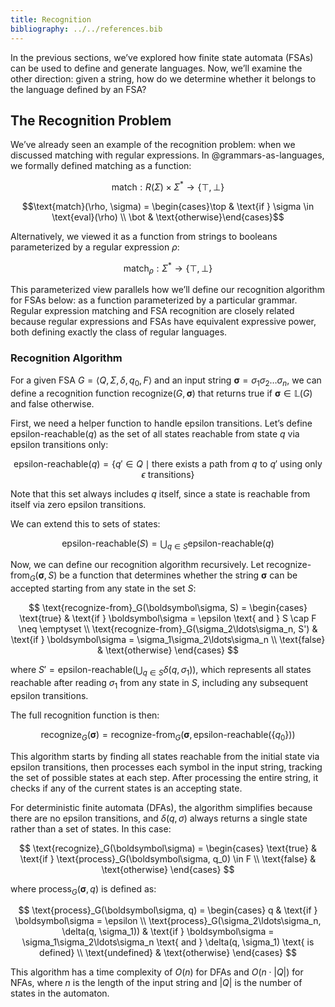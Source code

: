 ```yaml
---
title: Recognition
bibliography: ../../references.bib
---
```


In the previous sections, we've explored how finite state automata (FSAs) can be used to define and generate languages. Now, we'll examine the other direction: given a string, how do we determine whether it belongs to the language defined by an FSA?

## The Recognition Problem

We've already seen an example of the recognition problem: when we discussed matching with regular expressions. In @grammars-as-languages, we formally defined matching as a function:

$$\text{match}: R(\Sigma)\;\times\;\Sigma^*  \rightarrow \{\top, \bot\}$$

$$\text{match}(\rho, \sigma) = \begin{cases}\top & \text{if } \sigma \in \text{eval}(\rho) \\
\bot & \text{otherwise}\end{cases}$$

Alternatively, we viewed it as a function from strings to booleans parameterized by a regular expression $\rho$:

$$\text{match}_\rho: \Sigma^*  \rightarrow \{\top, \bot\}$$

This parameterized view parallels how we'll define our recognition algorithm for FSAs below: as a function parameterized by a particular grammar. Regular expression matching and FSA recognition are closely related because regular expressions and FSAs have equivalent expressive power, both defining exactly the class of regular languages.

### Recognition Algorithm

For a given FSA $G = \langle Q, \Sigma, \delta, q_0, F \rangle$ and an input string $\boldsymbol\sigma = \sigma_1\sigma_2\ldots\sigma_n$, we can define a recognition function $\text{recognize}(G, \boldsymbol\sigma)$ that returns true if $\boldsymbol\sigma \in \mathbb{L}(G)$ and false otherwise.

First, we need a helper function to handle epsilon transitions. Let's define $\text{epsilon-reachable}(q)$ as the set of all states reachable from state $q$ via epsilon transitions only:

$$
\text{epsilon-reachable}(q) = \{q'\in Q \mid \text{there exists a path from } q \text{ to } q' \text{ using only } \epsilon \text{ transitions}\}
$$

Note that this set always includes $q$ itself, since a state is reachable from itself via zero epsilon transitions.

We can extend this to sets of states:

$$
\text{epsilon-reachable}(S) = \bigcup_{q \in S} \text{epsilon-reachable}(q)
$$

Now, we can define our recognition algorithm recursively. Let $\text{recognize-from}_G(\boldsymbol\sigma, S)$ be a function that determines whether the string $\boldsymbol\sigma$ can be accepted starting from any state in the set $S$:

$$
\text{recognize-from}_G(\boldsymbol\sigma, S) = \begin{cases}
\text{true} & \text{if } \boldsymbol\sigma = \epsilon \text{ and } S \cap F \neq \emptyset \\
\text{recognize-from}_G(\sigma_2\ldots\sigma_n, S') & \text{if } \boldsymbol\sigma = \sigma_1\sigma_2\ldots\sigma_n \\
\text{false} & \text{otherwise}
\end{cases}
$$

where $S' = \text{epsilon-reachable}\left(\bigcup_{q \in S} \delta(q, \sigma_1)\right)$, which represents all states reachable after reading $\sigma_1$ from any state in $S$, including any subsequent epsilon transitions.

The full recognition function is then:

$$
\text{recognize}_G(\boldsymbol\sigma) = \text{recognize-from}_G(\boldsymbol\sigma, \text{epsilon-reachable}(\{q_0\}))
$$

This algorithm starts by finding all states reachable from the initial state via epsilon transitions, then processes each symbol in the input string, tracking the set of possible states at each step. After processing the entire string, it checks if any of the current states is an accepting state.

For deterministic finite automata (DFAs), the algorithm simplifies because there are no epsilon transitions, and $\delta(q, \sigma)$ always returns a single state rather than a set of states. In this case:

$$
\text{recognize}_G(\boldsymbol\sigma) = \begin{cases}
\text{true} & \text{if } \text{process}_G(\boldsymbol\sigma, q_0) \in F \\
\text{false} & \text{otherwise}
\end{cases}
$$

where $\text{process}_G(\boldsymbol\sigma, q)$ is defined as:

$$
\text{process}_G(\boldsymbol\sigma, q) = \begin{cases}
q & \text{if } \boldsymbol\sigma = \epsilon \\
\text{process}_G(\sigma_2\ldots\sigma_n, \delta(q, \sigma_1)) & \text{if } \boldsymbol\sigma = \sigma_1\sigma_2\ldots\sigma_n \text{ and } \delta(q, \sigma_1) \text{ is defined} \\
\text{undefined} & \text{otherwise}
\end{cases}
$$

This algorithm has a time complexity of $O(n)$ for DFAs and $O(n \cdot |Q|)$ for NFAs, where $n$ is the length of the input string and $|Q|$ is the number of states in the automaton.